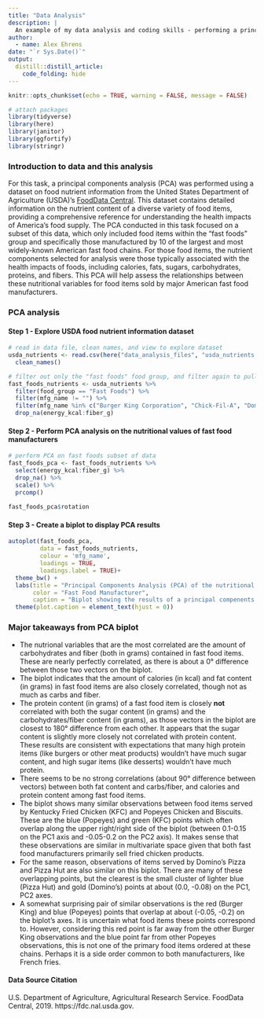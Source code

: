 ```yaml
---
title: "Data Analysis"
description: |
  An example of my data analysis and coding skills - performing a principal components analysis (PCA) for fast food nutrient content.
author:
  - name: Alex Ehrens
date: "`r Sys.Date()`"
output: 
  distill::distill_article:
    code_folding: hide
---
```


```r
knitr::opts_chunk$set(echo = TRUE, warning = FALSE, message = FALSE)

# attach packages
library(tidyverse)
library(here)
library(janitor)
library(ggfortify)
library(stringr)
```

### Introduction to data and this analysis

For this task, a principal components analysis (PCA) was performed using a dataset on food nutrient information from the United States Department of Agriculture (USDA)'s [FoodData Central](https://fdc.nal.usda.gov/index.html). This dataset contains detailed information on the nutrient content of a diverse variety of food items, providing a comprehensive reference for understanding the health impacts of America's food supply. The PCA conducted in this task focused on a subset of this data, which only included food items within the "fast foods" group and specifically those manufactured by 10 of the largest and most widely-known American fast food chains. For those food items, the nutrient components selected for analysis were those typically associated with the health impacts of foods, including calories, fats, sugars, carbohydrates, proteins, and fibers. This PCA will help assess the relationships between these nutritional variables for food items sold by major American fast food manufacturers.

### PCA analysis

#### Step 1 - Explore USDA food nutrient information dataset
```r
# read in data file, clean names, and view to explore dataset
usda_nutrients <- read.csv(here("data_analysis_files", "usda_nutrients.csv")) %>% 
  clean_names()

# filter out only the "fast foods" food group, and filter again to pull out only food items from major manufacturers, but keep all columns to use as reference later
fast_foods_nutrients <- usda_nutrients %>% 
  filter(food_group == "Fast Foods") %>% 
  filter(mfg_name != "") %>%
  filter(mfg_name %in% c("Burger King Corporation", "Chick-Fil-A", "Domino's Pizza, LLC", "Kentucky Fried Chicken", "McDonald's Corporation", "Pizza Hut, Inc.", "Popeyes Chicken and Biscuits", "Subway", "Taco Bell Corp.", "Wendy's International, Inc.")) %>% 
  drop_na(energy_kcal:fiber_g)

```

#### Step 2 - Perform PCA analysis on the nutritional values of fast food manufacturers
```r
# perform PCA on fast foods subset of data
fast_foods_pca <- fast_foods_nutrients %>% 
  select(energy_kcal:fiber_g) %>% 
  drop_na() %>% 
  scale() %>% 
  prcomp()
  
fast_foods_pca$rotation
```

#### Step 3 - Create a biplot to display PCA results
```r
autoplot(fast_foods_pca,
         data = fast_foods_nutrients,
         colour = 'mfg_name',
         loadings = TRUE,
         loadings.label = TRUE)+
  theme_bw() +
  labs(title = "Principal Components Analysis (PCA) of the nutritional value of fast foods",
       color = "Fast Food Manufacturer",
       caption = "Biplot showing the results of a principal compenents analysis (PCA) comparing the nutritional value of food items from \nmajor American fast food manufacturing chains. The PCA analyzed 6 variables of food nutrient information (calories, \nprotein, fat, sugar, carbohydrates, and fiber). Data source: USDA FoodData Central, 2020.") +
  theme(plot.caption = element_text(hjust = 0))
```

### Major takeaways from PCA biplot

- The nutrional variables that are the most correlated are the amount of carbohydrates and fiber (both in grams) contained in fast food items. These are nearly perfectly correlated, as there is about a 0° difference between those two vectors on the biplot.
- The biplot indicates that the amount of calories (in kcal) and fat content (in grams) in fast food items are also closely correlated, though not as much as carbs and fiber.
- The protein content (in grams) of a fast food item is closely **not** correlated with both the sugar content (in grams) and the carbohydrates/fiber content (in grams), as those vectors in the biplot are closest to 180° difference from each other. It appears that the sugar content is slightly more closely not correlated with protein content. These results are consistent with expectations that many high protein items (like burgers or other meat products) wouldn't have much sugar content, and high sugar items (like desserts) wouldn't have much protein.
- There seems to be no strong correlations (about 90° difference between vectors) between both fat content and carbs/fiber, and calories and protein content among fast food items. 
- The biplot shows many similar observations between food items served by Kentucky Fried Chicken (KFC) and Popeyes Chicken and Biscuits. These are the blue (Popeyes) and green (KFC) points which often overlap along the upper right/right side of the biplot (between 0.1-0.15 on the PC1 axis and -0.05-0.2 on the PC2 axis). It makes sense that these observations are similar in multivariate space given that both fast food manufacturers primarily sell fried chicken products.
- For the same reason, observations of items served by Domino's Pizza and Pizza Hut are also similar on this biplot. There are many of these overlapping points, but the clearest is the small cluster of lighter blue (Pizza Hut) and gold (Domino's) points at about (0.0, -0.08) on the PC1, PC2 axes.
- A somewhat surprising pair of similar observations is the red (Burger King) and blue (Popeyes) points that overlap at about (-0.05, -0.2) on the biplot's axes. It is uncertain what food items these points correspond to. However, considering this red point is far away from the other Burger King observations and the blue point far from other Popeyes observations, this is not one of the primary food items ordered at these chains. Perhaps it is a side order common to both manufacturers, like French fries.

#### Data Source Citation

U.S. Department of Agriculture, Agricultural Research Service. FoodData Central, 2019. https://fdc.nal.usda.gov.
